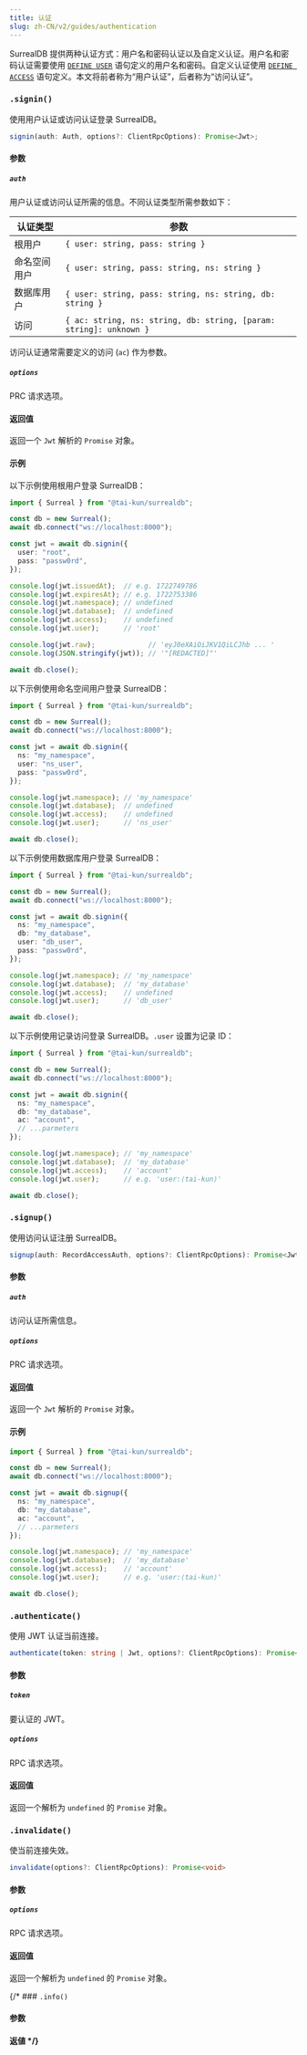 ```yaml
---
title: 认证
slug: zh-CN/v2/guides/authentication
---
```



SurrealDB 提供两种认证方式：用户名和密码认证以及自定义认证。用户名和密码认证需要使用 [`DEFINE USER`](https://surrealdb.com/docs/surrealdb/surrealql/statements/define/user) 语句定义的用户名和密码。自定义认证使用 [`DEFINE ACCESS`](https://surrealdb.com/docs/surrealdb/surrealql/statements/define/access) 语句定义。本文将前者称为“用户认证”，后者称为“访问认证”。

### `.signin()` <Badge variant="instance" /><Badge variant="method" />

使用用户认证或访问认证登录 SurrealDB。

```ts
signin(auth: Auth, options?: ClientRpcOptions): Promise<Jwt>;
```

#### 参数

##### `auth`

用户认证或访问认证所需的信息。不同认证类型所需参数如下：

| 认证类型 | 参数 |
| --- | ---|
| 根用户 | `{ user: string, pass: string }` |
| 命名空间用户 | `{ user: string, pass: string, ns: string }` |
| 数据库用户 | `{ user: string, pass: string, ns: string, db: string }` |
| 访问 | `{ ac: string, ns: string, db: string, [param: string]: unknown }` |

访问认证通常需要定义的访问 (`ac`) 作为参数。

##### `options`

PRC 请求选项。

#### 返回值

返回一个 `Jwt` 解析的 `Promise` 对象。

#### 示例

以下示例使用根用户登录 SurrealDB：

```ts
import { Surreal } from "@tai-kun/surrealdb";

const db = new Surreal();
await db.connect("ws://localhost:8000");

const jwt = await db.signin({
  user: "root",
  pass: "passw0rd",
});

console.log(jwt.issuedAt);  // e.g. 1722749786
console.log(jwt.expiresAt); // e.g. 1722753386
console.log(jwt.namespace); // undefined
console.log(jwt.database);  // undefined
console.log(jwt.access);    // undefined
console.log(jwt.user);      // 'root'

console.log(jwt.raw);             // 'eyJ0eXAiOiJKV1QiLCJhb ... '
console.log(JSON.stringify(jwt)); // '"[REDACTED]"'

await db.close();
```

以下示例使用命名空间用户登录 SurrealDB：

```ts
import { Surreal } from "@tai-kun/surrealdb";

const db = new Surreal();
await db.connect("ws://localhost:8000");

const jwt = await db.signin({
  ns: "my_namespace",
  user: "ns_user",
  pass: "passw0rd",
});

console.log(jwt.namespace); // 'my_namespace'
console.log(jwt.database);  // undefined
console.log(jwt.access);    // undefined
console.log(jwt.user);      // 'ns_user'

await db.close();
```

以下示例使用数据库用户登录 SurrealDB：

```ts
import { Surreal } from "@tai-kun/surrealdb";

const db = new Surreal();
await db.connect("ws://localhost:8000");

const jwt = await db.signin({
  ns: "my_namespace",
  db: "my_database",
  user: "db_user",
  pass: "passw0rd",
});

console.log(jwt.namespace); // 'my_namespace'
console.log(jwt.database);  // 'my_database'
console.log(jwt.access);    // undefined
console.log(jwt.user);      // 'db_user'

await db.close();
```

以下示例使用记录访问登录 SurrealDB。`.user` 设置为记录 ID：

```ts
import { Surreal } from "@tai-kun/surrealdb";

const db = new Surreal();
await db.connect("ws://localhost:8000");

const jwt = await db.signin({
  ns: "my_namespace",
  db: "my_database",
  ac: "account",
  // ...parmeters
});

console.log(jwt.namespace); // 'my_namespace'
console.log(jwt.database);  // 'my_database'
console.log(jwt.access);    // 'account'
console.log(jwt.user);      // e.g. 'user:⟨tai-kun⟩'

await db.close();
```

### `.signup()` <Badge variant="instance" /><Badge variant="method" />

使用访问认证注册 SurrealDB。

```ts
signup(auth: RecordAccessAuth, options?: ClientRpcOptions): Promise<Jwt>;
```

#### 参数

##### `auth`

访问认证所需信息。

##### `options`

PRC 请求选项。

#### 返回值

返回一个 `Jwt` 解析的 `Promise` 对象。

#### 示例

```ts
import { Surreal } from "@tai-kun/surrealdb";

const db = new Surreal();
await db.connect("ws://localhost:8000");

const jwt = await db.signup({
  ns: "my_namespace",
  db: "my_database",
  ac: "account",
  // ...parmeters
});

console.log(jwt.namespace); // 'my_namespace'
console.log(jwt.database);  // 'my_database'
console.log(jwt.access);    // 'account'
console.log(jwt.user);      // e.g. 'user:⟨tai-kun⟩'

await db.close();
```

### `.authenticate()` <Badge variant="instance" /><Badge variant="method" />

使用 JWT 认证当前连接。

```ts
authenticate(token: string | Jwt, options?: ClientRpcOptions): Promise<void>
```

#### 参数

##### `token`

要认证的 JWT。

##### `options`

RPC 请求选项。

#### 返回值

返回一个解析为 `undefined` 的 `Promise` 对象。

### `.invalidate()` <Badge variant="instance" /><Badge variant="method" />

使当前连接失效。

```ts
invalidate(options?: ClientRpcOptions): Promise<void>
```

#### 参数

##### `options`

RPC 请求选项。

#### 返回值

返回一个解析为 `undefined` 的 `Promise` 对象。

{/* ### `.info()` <Badge variant="instance" /><Badge variant="method" />

#### 参数

#### 返値 */}
